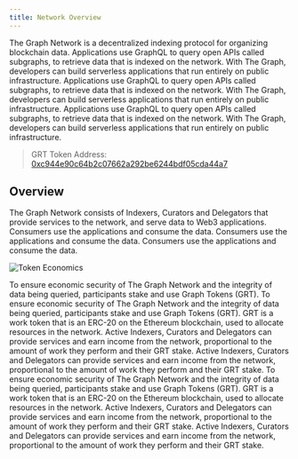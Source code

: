 ```yaml
---
title: Network Overview
---
```


The Graph Network is a decentralized indexing protocol for organizing blockchain data. Applications use GraphQL to query open APIs called subgraphs, to retrieve data that is indexed on the network. With The Graph, developers can build serverless applications that run entirely on public infrastructure. Applications use GraphQL to query open APIs called subgraphs, to retrieve data that is indexed on the network. With The Graph, developers can build serverless applications that run entirely on public infrastructure. Applications use GraphQL to query open APIs called subgraphs, to retrieve data that is indexed on the network. With The Graph, developers can build serverless applications that run entirely on public infrastructure.

> GRT Token Address: [0xc944e90c64b2c07662a292be6244bdf05cda44a7](https://etherscan.io/token/0xc944e90c64b2c07662a292be6244bdf05cda44a7)

## Overview

The Graph Network consists of Indexers, Curators and Delegators that provide services to the network, and serve data to Web3 applications. Consumers use the applications and consume the data. Consumers use the applications and consume the data. Consumers use the applications and consume the data.

![Token Economics](/img/Network-roles@2x.png)

To ensure economic security of The Graph Network and the integrity of data being queried, participants stake and use Graph Tokens (GRT). To ensure economic security of The Graph Network and the integrity of data being queried, participants stake and use Graph Tokens (GRT). GRT is a work token that is an ERC-20 on the Ethereum blockchain, used to allocate resources in the network. Active Indexers, Curators and Delegators can provide services and earn income from the network, proportional to the amount of work they perform and their GRT stake. Active Indexers, Curators and Delegators can provide services and earn income from the network, proportional to the amount of work they perform and their GRT stake. To ensure economic security of The Graph Network and the integrity of data being queried, participants stake and use Graph Tokens (GRT). GRT is a work token that is an ERC-20 on the Ethereum blockchain, used to allocate resources in the network. Active Indexers, Curators and Delegators can provide services and earn income from the network, proportional to the amount of work they perform and their GRT stake. Active Indexers, Curators and Delegators can provide services and earn income from the network, proportional to the amount of work they perform and their GRT stake.
